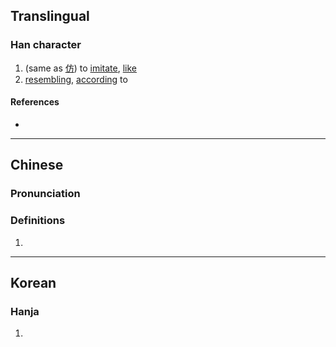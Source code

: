 {{character info/new}}
==Translingual==

===Han character===
{{Han char|rn=9|rad=人|as=05|sn=7|four=|canj=OMOB|ids=⿰[[亻]][[丙]]}}

# (same as [[仿]]) to [[imitate]], [[like]]
# [[resembling]], [[according]] to

====References====
* {{Han ref|kx=0096.190|hdz=10130.050|uh=3442|ud=13378}}

----

==Chinese==
{{zh-forms}}

===Pronunciation===
{{zh-pron
|m=fǎng,páng
|c=fong2,pong4
|mc=
|oc=
|ma=
|cat=v
}}

===Definitions===
{{zh-hanzi}}

# {{rfdef|lang=zh}}

----

==Korean==

===Hanja===
{{ko-hanja|hangeul=방|rv=bang|mr=pang|y=pang|eumhun=헤매다|ehrv=hemaeda|ehmr=hemaeda|ehy=heymayta}}

# {{defn|lang=ko|sort=人05}}
